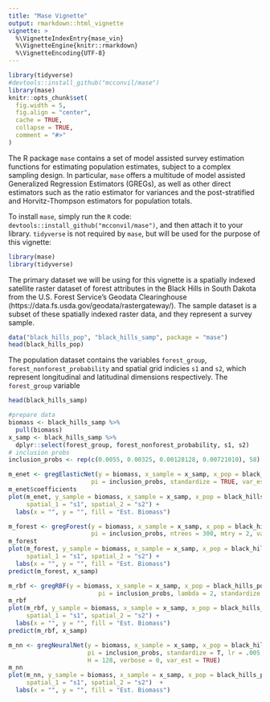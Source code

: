 ```yaml
---
title: "Mase Vignette"
output: rmarkdown::html_vignette
vignette: >
  %\VignetteIndexEntry{mase_vin}
  %\VignetteEngine{knitr::rmarkdown}
  %\VignetteEncoding{UTF-8}
---
```


```r
library(tidyverse)
#devtools::install_github("mcconvil/mase")
library(mase)
knitr::opts_chunk$set(
  fig.width = 5,
  fig.align = "center",
  cache = TRUE,
  collapse = TRUE,
  comment = "#>"
)
```
The R package `mase` contains a set of model assisted survey estimation functions for estimating population estimates, subject to a complex sampling design. In particular, `mase` offers a multitude of model assisted Generalized Regression Estimators (GREGs), as well as  other direct estimators such as the ratio estimator for variances and the post-stratified and Horvitz-Thompson estimators for population totals.

To install `mase`, simply run the `R` code: `devtools::install_github("mcconvil/mase")`, and then attach it to your library. `tidyverse` is not required by `mase`, but will be used for the purpose of this vignette:

```r
library(mase)
library(tidyverse)
```

The primary dataset we will be using for this vignette is a spatially indexed satellite raster dataset of forest attributes in the Black Hills in South Dakota from the U.S. Forest Service's Geodata Clearinghouse (https://data.fs.usda.gov/geodata/rastergateway/). The sample dataset is a subset of these spatially indexed raster data, and they represent a survey sample.

```r
data("black_hills_pop", "black_hills_samp", package = "mase")
head(black_hills_pop)
```
The population dataset contains the variables `forest_group`, `forest_nonforest_probability` and spatial grid indicies `s1` and `s2`, which represent longitudinal and latitudinal dimensions respectively. The `forest_group` variable 
```r
head(black_hills_samp)
```


```r
#prepare data
biomass <- black_hills_samp %>%
  pull(biomass)
x_samp <- black_hills_samp %>%
  dplyr::select(forest_group, forest_nonforest_probability, s1, s2)
# inclusion probs
inclusion_probs <- rep(c(0.0055, 0.00325, 0.00128128, 0.00721010), 58)
```

```r
m_enet <- gregElasticNet(y = biomass, x_sample = x_samp, x_pop = black_hills_pop,
                       pi = inclusion_probs, standardize = TRUE, var_est = TRUE)
m_enet$coefficients
plot(m_enet, y_sample = biomass, x_sample = x_samp, x_pop = black_hills_pop,
     spatial_1 = "s1", spatial_2 = "s2") +
  labs(x = "", y = "", fill = "Est. Biomass")
```

```r
m_forest <- gregForest(y = biomass, x_sample = x_samp, x_pop = black_hills_pop,
                       pi = inclusion_probs, ntrees = 300, mtry = 2, var_est = TRUE)
m_forest
plot(m_forest, y_sample = biomass, x_sample = x_samp, x_pop = black_hills_pop,
     spatial_1 = "s1", spatial_2 = "s2") +
  labs(x = "", y = "", fill = "Est. Biomass")
predict(m_forest, x_samp)
```


```r
m_rbf <- gregRBF(y = biomass, x_sample = x_samp, x_pop = black_hills_pop,
                         pi = inclusion_probs, lambda = 2, standardize = T, var_est = T)
m_rbf
plot(m_rbf, y_sample = biomass, x_sample = x_samp, x_pop = black_hills_pop,
     spatial_1 = "s1", spatial_2 = "s2") +
  labs(x = "", y = "", fill = "Est. Biomass")
predict(m_rbf, x_samp)
```


```r
m_nn <- gregNeuralNet(y = biomass, x_sample = x_samp, x_pop = black_hills_pop,
                      pi = inclusion_probs, standardize = T, lr = .005, epochs = 30,
                      H = 128, verbose = 0, var_est = TRUE)
m_nn
plot(m_nn, y_sample = biomass, x_sample = x_samp, x_pop = black_hills_pop,
     spatial_1 = "s1", spatial_2 = "s2")  +
  labs(x = "", y = "", fill = "Est. Biomass")

```





